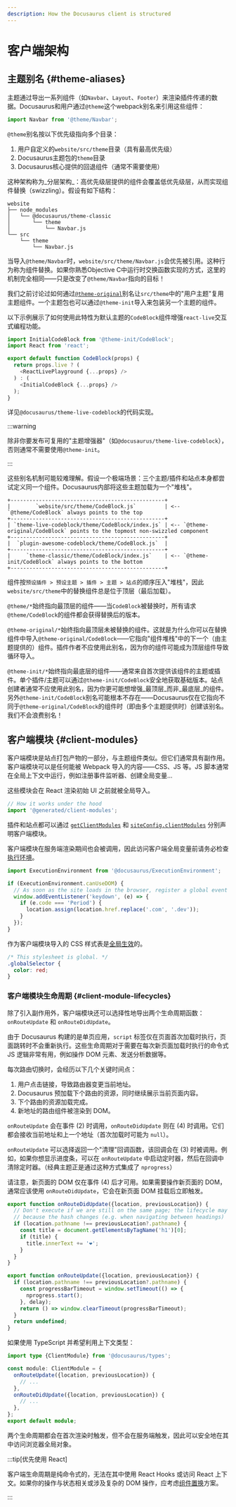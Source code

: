 ```yaml
---
description: How the Docusaurus client is structured
---
```


# 客户端架构

## 主题别名 {#theme-aliases}

主题通过导出一系列组件（如`Navbar`、`Layout`、`Footer`）来渲染插件传递的数据。Docusaurus和用户通过`@theme`这个webpack别名来引用这些组件：

```js
import Navbar from '@theme/Navbar';
```

`@theme`别名按以下优先级指向多个目录：

1. 用户自定义的`website/src/theme`目录（具有最高优先级）
2. Docusaurus主题包的`theme`目录
3. Docusaurus核心提供的回退组件（通常不需要使用）

这种架构称为_分层架构_：高优先级层提供的组件会覆盖低优先级层，从而实现组件替换（swizzling）。假设有如下结构：

```
website
├── node_modules
│   └── @docusaurus/theme-classic
│       └── theme
│           └── Navbar.js
└── src
    └── theme
        └── Navbar.js
```

当导入`@theme/Navbar`时，`website/src/theme/Navbar.js`会优先被引用。这种行为称为组件替换。如果你熟悉Objective C中运行时交换函数实现的方式，这里的机制完全相同——只是改变了`@theme/Navbar`指向的目标！

我们之前讨论过如何通过[`@theme-original`](../swizzling.mdx#wrapping)别名让`src/theme`中的"用户主题"复用主题组件。一个主题包也可以通过`@theme-init`导入来包装另一个主题的组件。

以下示例展示了如何使用此特性为默认主题的`CodeBlock`组件增强`react-live`交互式编程功能。

```js
import InitialCodeBlock from '@theme-init/CodeBlock';
import React from 'react';

export default function CodeBlock(props) {
  return props.live ? (
    <ReactLivePlayground {...props} />
  ) : (
    <InitialCodeBlock {...props} />
  );
}
```

详见`@docusaurus/theme-live-codeblock`的代码实现。

:::warning

除非你要发布可复用的"主题增强器"（如`@docusaurus/theme-live-codeblock`），否则通常不需要使用`@theme-init`。

:::

这些别名机制可能较难理解。假设一个极端场景：三个主题/插件和站点本身都尝试定义同一个组件。Docusaurus内部将这些主题加载为一个"堆栈"。

```text
+-------------------------------------------------+
|        `website/src/theme/CodeBlock.js`         | <-- `@theme/CodeBlock` always points to the top
+-------------------------------------------------+
| `theme-live-codeblock/theme/CodeBlock/index.js` | <-- `@theme-original/CodeBlock` points to the topmost non-swizzled component
+-------------------------------------------------+
|  `plugin-awesome-codeblock/theme/CodeBlock.js`  |
+-------------------------------------------------+
|     `theme-classic/theme/CodeBlock/index.js`    | <-- `@theme-init/CodeBlock` always points to the bottom
+-------------------------------------------------+
```

组件按`预设插件 > 预设主题 > 插件 > 主题 > 站点`的顺序压入"堆栈"，因此`website/src/theme`中的替换组件总是位于顶层（最后加载）。

`@theme/*`始终指向最顶层的组件——当`CodeBlock`被替换时，所有请求`@theme/CodeBlock`的组件都会获得替换后的版本。

`@theme-original/*`始终指向最顶层未被替换的组件。这就是为什么你可以在替换组件中导入`@theme-original/CodeBlock`——它指向"组件堆栈"中的下一个（由主题提供的）组件。插件作者不应使用此别名，因为你的组件可能成为顶层组件导致循环导入。

`@theme-init/*`始终指向最底层的组件——通常来自首次提供该组件的主题或插件。单个插件/主题可以通过`@theme-init/CodeBlock`安全地获取基础版本。站点创建者通常不应使用此别名，因为你更可能想增强_最顶层_而非_最底层_的组件。另外`@theme-init/CodeBlock`别名可能根本不存在——Docusaurus仅在它指向不同于`@theme-original/CodeBlock`的组件时（即由多个主题提供时）创建该别名。我们不会浪费别名！

## 客户端模块 {#client-modules}

客户端模块是站点打包产物的一部分，与主题组件类似。但它们通常具有副作用。客户端模块可以是任何能被 Webpack 导入的内容——CSS、JS 等。JS 脚本通常在全局上下文中运行，例如注册事件监听器、创建全局变量...

这些模块会在 React 渲染初始 UI 之前就被全局导入。

```js title="@docusaurus/core/App.tsx"
// How it works under the hood
import '@generated/client-modules';
```

插件和站点都可以通过 [`getClientModules`](../api/plugin-methods/lifecycle-apis.mdx#getClientModules) 和 [`siteConfig.clientModules`](../api/docusaurus.config.js.mdx#clientModules) 分别声明客户端模块。

客户端模块在服务端渲染期间也会被调用，因此访问客户端全局变量前请务必检查[执行环境](./ssg.mdx#escape-hatches)。

```js title="mySiteGlobalJs.js"
import ExecutionEnvironment from '@docusaurus/ExecutionEnvironment';

if (ExecutionEnvironment.canUseDOM) {
  // As soon as the site loads in the browser, register a global event listener
  window.addEventListener('keydown', (e) => {
    if (e.code === 'Period') {
      location.assign(location.href.replace('.com', '.dev'));
    }
  });
}
```

作为客户端模块导入的 CSS 样式表是[全局生效](../styling-layout.mdx#global-styles)的。

```css title="mySiteGlobalCss.css"
/* This stylesheet is global. */
.globalSelector {
  color: red;
}
```

### 客户端模块生命周期 {#client-module-lifecycles}

除了引入副作用外，客户端模块还可以选择性地导出两个生命周期函数：`onRouteUpdate` 和 `onRouteDidUpdate`。

由于 Docusaurus 构建的是单页应用，`script` 标签仅在页面首次加载时执行，页面跳转时不会重新执行。这些生命周期对于需要在每次新页面加载时执行的命令式 JS 逻辑非常有用，例如操作 DOM 元素、发送分析数据等。

每次路由切换时，会经历以下几个关键时间点：

1. 用户点击链接，导致路由器变更当前地址。
2. Docusaurus 预加载下个路由的资源，同时继续展示当前页面内容。
3. 下个路由的资源加载完成。
4. 新地址的路由组件被渲染到 DOM。

`onRouteUpdate` 会在事件 (2) 时调用，`onRouteDidUpdate` 则在 (4) 时调用。它们都会接收当前地址和上一个地址（首次加载时可能为 `null`）。

`onRouteUpdate` 可以选择返回一个"清理"回调函数，该回调会在 (3) 时被调用。例如，如果你想显示进度条，可以在 `onRouteUpdate` 中启动定时器，然后在回调中清除定时器。（经典主题正是通过这种方式集成了 `nprogress`）

请注意，新页面的 DOM 仅在事件 (4) 后才可用。如果需要操作新页面的 DOM，通常应该使用 `onRouteDidUpdate`，它会在新页面 DOM 挂载后立即触发。

```js title="myClientModule.js"
export function onRouteDidUpdate({location, previousLocation}) {
  // Don't execute if we are still on the same page; the lifecycle may be fired
  // because the hash changes (e.g. when navigating between headings)
  if (location.pathname !== previousLocation?.pathname) {
    const title = document.getElementsByTagName('h1')[0];
    if (title) {
      title.innerText += '❤️';
    }
  }
}

export function onRouteUpdate({location, previousLocation}) {
  if (location.pathname !== previousLocation?.pathname) {
    const progressBarTimeout = window.setTimeout(() => {
      nprogress.start();
    }, delay);
    return () => window.clearTimeout(progressBarTimeout);
  }
  return undefined;
}
```

如果使用 TypeScript 并希望利用上下文类型：

```ts title="myClientModule.ts"
import type {ClientModule} from '@docusaurus/types';

const module: ClientModule = {
  onRouteUpdate({location, previousLocation}) {
    // ...
  },
  onRouteDidUpdate({location, previousLocation}) {
    // ...
  },
};
export default module;
```

两个生命周期都会在首次渲染时触发，但不会在服务端触发，因此可以安全地在其中访问浏览器全局对象。

:::tip[优先使用 React]

客户端生命周期是纯命令式的，无法在其中使用 React Hooks 或访问 React 上下文。如果你的操作与状态相关或涉及复杂的 DOM 操作，应考虑[组件置换](../swizzling.mdx)方案。

:::